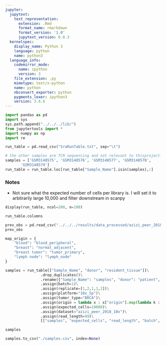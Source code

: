 ```yaml
---
jupyter:
  jupytext:
    text_representation:
      extension: .Rmd
      format_name: rmarkdown
      format_version: '1.0'
      jupytext_version: 0.8.3
  kernelspec:
    display_name: Python 3
    language: python
    name: python3
  language_info:
    codemirror_mode:
      name: ipython
      version: 3
    file_extension: .py
    mimetype: text/x-python
    name: python
    nbconvert_exporter: python
    pygments_lexer: ipython3
    version: 3.6.6
---
```


```python
import pandas as pd
import sys
sys.path.append("../../../lib/")
from jupytertools import * 
import numpy as np
import re
```

```python
run_table = pd.read_csv("SraRunTable.txt", sep="\t")
```

```python
# the other samples are TCR sequencing and not relevant to thisproject. 
samples = ['GSM3148575', 'GSM3148576', 'GSM3148577', 'GSM3148578',
       'GSM3148579']
run_table = run_table.loc[run_table["Sample_Name"].isin(samples),:]
```

### Notes

* Not sure what the expected number of cells per library is. I will set it to arbitrarily large 10,000 and filter downstream in scanpy 

```python
display(run_table, ncol=200, n=100)
```

```python
run_table.columns
```

```python
prev_obs = pd.read_csv("../../../results/data_processed/azizi_peer_2018_10x/obs.csv")
prev_obs
```

```python
map_origin = {
    "blood": "blood_peripheral",
    "breast": "normal_adjacent",
    "breast tumor": "tumor_primary",
    "lymph node": "lymph_node"
}
```

```python
samples = run_table[["Sample_Name", "donor", "resident_tissue"]]\
                .drop_duplicates()\
                .rename({"Sample_Name": "samples", "donor": "patient", "resident_tissue": "origin"}, axis="columns")\
                .assign(batch=1)\
                .assign(replicate=[1,2,1,1,2])\
                .assign(platform="10x_5p")\
                .assign(tumor_type="BRCA")\
                .assign(origin = lambda x : x["origin"].map(lambda k : map_origin[k]))\
                .assign(expected_cells=10000)\
                .assign(dataset="azizi_peer_2018_10x")\
                .assign(read_length=99)\
                [["samples", "expected_cells", "read_length", "batch", "patient", "origin", "replicate", "platform", "tumor_type", "dataset"]]
```

```python
samples
```

```python
samples.to_csv("./samples.csv", index=None)
```

```python

```
